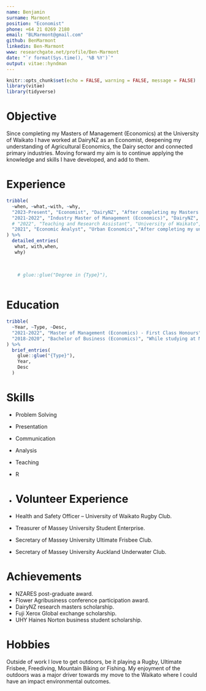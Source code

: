 ```yaml
---
name: Benjamin    
surname: Marmont
position: "Economist"
phone: +64 21 0269 2180
email: "BLMarmont@gmail.com"
github: BenMarmont
linkedin: Ben-Marmont
www: researchgate.net/profile/Ben-Marmont
date: "`r format(Sys.time(), '%B %Y')`"
output: vitae::hyndman
---
```


```r
knitr::opts_chunk$set(echo = FALSE, warning = FALSE, message = FALSE)
library(vitae)
library(tidyverse)
```

# Objective

Since completing my Masters of Management (Economics) at the University of Waikato I have worked at DairyNZ as an Economist, deepening my understanding of Agricultural Economics, the Dairy sector and connected primary industries. Moving forward my aim is to continue applying the knowledge and skills I have developed, and add to them.

# Experience

```r
tribble(
  ~when, ~what,~with, ~why,
  "2023-Present", "Economist", "DairyNZ", "After completing my Masters at DairyNZ I transitioned into a role in their Economics team, where I was part of several pieces of work often relating to surfacing data and related analyses via industry publications or the teams public facing dashboard. In addition I also undertook analysis to support a business case, delivered two R (R is a statistical programming language) courses, attended conferences, and published two papers relating to the research I undertook during my masters in this time",
  "2021-2022", "Industry Master of Management (Economics)", "DairyNZ", "While completing my postgraduate degree with the support of DairyNZ, I situate myself in their Newstead office during the week. This allows me to leverage those resources and relationships available to me, such as conference attendance (Pasture Summit, NZIPIM, NZAE, NZARES), farm walks, presentations, expert consultations, and peer feedback. By accepting such opportunities I have developed significant knowledge of the dairy industry and wider agricultural sector",
  # "2022", "Teaching and Research Assistant", "University of Waikato","I was a TA on the first ‘R for Data Science' course of its type at this university for a semester. I was the primary TA for a class of more than thirty students. After the completion of this course I began working as a Research Assistant working on converting an existing Excel case study CBA into a model adaptable for serveral case studies. This work was undetaken in R",
  "2021", "Economic Analyst", "Urban Economics","After completing my undergraduate degree I worked a term contract at this consultancy, where I developed my analytical skills in a property economics application including extensive work on a gravity model of the retirement villages in Auckland"
) %>% 
  detailed_entries(
   what, with,when,    
   why)
    
    

    # glue::glue("Degree in {Type}"),
    
```

\newpage

# Education

```r
tribble(
  ~Year, ~Type, ~Desc,
  "2021-2022", "Master of Management (Economics) - First Class Honours", "My research at the University of Waikato investigated a novel approach to the methane mitigation in NZ’s dairy industry utilising in-paddock smart-feeders as a delivery mechanism for methane inhibitors. It contains two distinct pieces, the adoption diffusion of the approach throughout NZ’s dairy farming population and the approach’s economic performance in different scenarios. Each piece has modelling to quantify the issues at hand.",
  "2018-2020", "Bachelor of Business (Economics)", "While studying at Massey, I majored in economics and minored in finance. During this time, I undertook an exchange to Purdue University in the United States to study agricultural economics, driven by a desire to study behavioural economics, which was not offered domestically at the time."
) %>% 
  brief_entries(
    glue::glue("{Type}"),
    Year, 
    Desc
  )
```

# Skills

-   Problem Solving

-   Presentation

-   Communication

-   Analysis

-   Teaching

-   R

-   <div>

    # Volunteer Experience

    </div>

-   Health and Safety Officer -- University of Waikato Rugby Club.

-   Treasurer of Massey University Student Enterprise.

-   Secretary of Massey University Ultimate Frisbee Club.

-   Secretary of Massey University Auckland Underwater Club.

# Achievements

-   NZARES post-graduate award.
-   Flower Agribusiness conference participation award.
-   DairyNZ research masters scholarship.
-   Fuji Xerox Global exchange scholarship.
-   UHY Haines Norton business student scholarship.

# Hobbies

Outside of work I love to get outdoors, be it playing a Rugby, Ultimate Frisbee, Freediving, Mountain Biking or Fishing. My enjoyment of the outdoors was a major driver towards my move to the Waikato where I could have an impact environmental outcomes.
